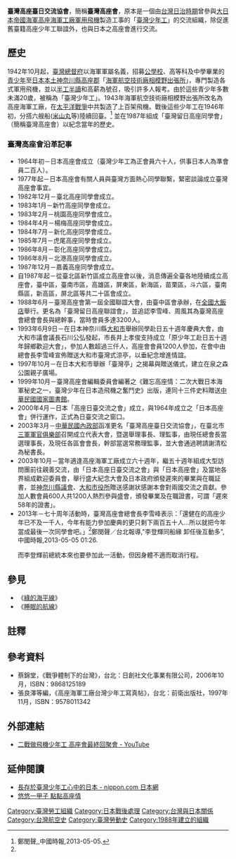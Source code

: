 '''臺灣高座臺日交流協會'''，簡稱'''臺灣高座會'''，原本是一個由[[台灣日治時期|台灣日治時期]]曾參與[[大日本帝國海軍|大日本帝國海軍]][[高座海軍工廠|高座海軍工廠]][[軍用飛機|軍用飛機]]製造工事的「[[台灣少年工|臺灣少年工]]」的交流組織，除促進舊臺籍高座少年工聯誼外，也與日本之高座會進行交流。

== 歷史 ==
1942年10月起，[[台灣總督府|臺灣總督府]]以海軍軍屬名義，招募[[公學校|公學校]]、高等科及中學畢業的[[青少年|青少年]]至[[日本本土|日本本土]][[神奈川縣|神奈川縣]][[高座郡|高座郡]]「[[海軍航空技術廠相模野出張所|海軍航空技術廠相模野出張所]]」，專門製造各式軍用飛機，並以[[半工半讀|半工半讀]]和高薪為號召，吸引許多人報考。由於這些青少年多數未滿20歲，被稱為「臺灣少年工」。1943年海軍航空技術廠相模野出張所改名為高座海軍工廠，在[[太平洋戰爭|太平洋戰爭]]中共製造了上百架飛機。戰後這些少年工在1946年初，分搭六艘船([[米山丸|米山丸]]等)陸續回臺。<ref name=shounenworker>鄭閔聲,{{cite web |url=http://news.chinatimes.com/society/11050301/112013050500119.html |title=少年工赴日70年 最後同學會 |accessdate=2013-05-05 |deadurl=yes |archiveurl=https://web.archive.org/web/20130506012518/http://news.chinatimes.com/society/11050301/112013050500119.html |archivedate=2013-05-06 }},中國時報,2013-05-05.</ref> 並在1987年組成「臺灣留日高座同學會」（簡稱臺灣高座會）以紀念當年的歷史。

=== 臺灣高座會沿革記事 ===
*1964年初－日本高座會成立（臺灣少年工為正會員六十人，供事日本人為準會員二百人）。
*1977年起－日本高座會有關人員與臺灣方面熱心同學聯繫，緊密談論成立臺灣高座會事宜。
*1982年12月－臺北高座同學會成立。
*1983年1月－新竹高座同學會成立。
*1983年2月－桃園高座同學會成立。
*1984年4月－楊梅高座同學會成立。
*1984年7月－新化高座同學會成立。
*1985年7月－虎尾高座同學會成立。
*1986年8月－彰化高座同學會成立。
*1986年8月－北港高座同學會成立。
*1987年12月－嘉義高座同學會成立。
*自1987年起－從臺北區新竹區成立高座會以後，消息傳遍全臺各地陸續成立高座會，臺中區，臺南市區，高雄區，屏東區，新海區，苗栗區，斗六區，臺南縣區，新高區，屏北區等共二十區會成立。
*1988年6月－臺灣高座會第一屆全國聯誼大會，由臺中區會承辦，在[[全國大飯店|全國大飯店]]舉行。更名為「臺灣留日高座聯誼會」，並追認李雪峰、周風其為臺灣高座會總會會長與總幹事，當時會員多達3200人。
*1993年6月9日－在日本神奈川縣[[大和市|大和市]]舉辦同學赴日五十週年慶典大會，由大和市議會議長石川公弘發起，市長井上孝俊支持成立「原少年工赴日五十週年歸鄉歡迎大會」，參加人數超過三仟人，高座會會員1200人參加，在會中由總會長李雪峰宣佈贈送大和市臺灣式涼亭，以垂紀念增進情誼。
*1997年10月－在日本大和市舉辦「臺灣亭」之揭幕與贈送儀式，建立在泉之森公園親子廣場。
*1999年10月－臺灣高座會編輯委員會編著之《難忘高座情：二次大戰日本海軍秘史之一，臺灣少年在日本造飛機之奮鬥史》出版，連同十三件史料贈送[[中華民國國家圖書館|中華民國國家圖書館]]。
*2000年4月－日本「高座日臺交流之會」成立，與1964年成立之「日本高座會」併行運作，正式為日臺交流之窗口。
*2003年3月－[[中華民國內政部|中華民國內政部]]函准更名「臺灣高座臺日交流協會」，在臺北市[[三軍軍官俱樂部|三軍軍官俱樂部]]召開成立代表大會，暨選舉理事長、理監事，由現任總會長當選理事長，及現任各區會會長，幹部當選常務理監事，並大會通過聘請謝清松為秘書長。
*2003年10月－當年適逢高座海軍工廠成立六十週年，繼五十週年組成大型訪問團前往親善交流，由「日本高座日臺交流之會」與「日本高座會」及當地各界組成歡迎委員會，舉行盛大紀念大會及日本政府頒發遲來的畢業與在職証書，並[[神奈川縣議會|神奈川縣議會]]、[[大和市役所|大和市役所]]贈送感謝狀感謝本會對兩國交流之貢獻。參加人數會員600人共1200人熱烈參與盛會，頒發畢業及在職證書，可謂「遲來58年的證書」。
*2013年－七十周年活動時，臺灣高座會總會長李雪峰表示：「還健在的高座少年已不及一千人，今年有能力參加慶典的更只剩下兩百五十人…所以就把今年當成最後一次同學會吧。」<ref name=shounenworker/<ref>鄭閔聲／台北報導,"李登輝同船緣 卸任後互動多"{{cite web |url=http://news.chinatimes.com/society/11050301/112013050500120.html |title=存档副本 |accessdate=2013-05-05 |deadurl=yes |archiveurl=https://web.archive.org/web/20130506235307/http://news.chinatimes.com/society/11050301/112013050500120.html |archivedate=2013-05-06 }},中國時報,2013-05-05 01:26.</ref>而李登輝前總統本來也要參加此一活動，但因身體不適而取消行程。

== 參見 ==
*《[[綠的海平線|綠的海平線]]》
*《[[睡眠的航線|睡眠的航線]]》

==註釋==
{{reflist}}

== 參考資料 ==
{{refbegin}}
*蔡錦堂，《戰爭體制下的台灣》，台北：日創社文化事業有限公司，2006年10月，ISBN：9868125189
*張良澤等編，《高座海軍工廠台灣少年工寫真帖》，台北：前衛出版社，1997年11月，ISBN：9578011342
{{refend}}
== 外部連結 ==
*[https://www.youtube.com/watch?v=8lblqkjj8tI 二戰做飛機少年工 高座會最終回聚會 - YouTube]

== 延伸閱讀 ==
* [http://www.nippon.com/hk/in-depth/a02202/ 長存於臺灣少年工心中的日本 - nippon.com 日本網] {{Wayback|url=http://www.nippon.com/hk/in-depth/a02202/ |date=20190516140924 }}
* [http://www.sulanteach.net/%E5%8F%A6%E9%A1%9E%E5%AD%B8%E7%BF%92/movies/2008%E9%87%91%E7%A9%97%E7%8D%8E/%E6%82%A0%E6%82%A0%E4%B8%80%E7%94%B2%E5%AD%90%20%E9%BB%9E%E9%BB%9E%E9%AB%98%E5%BA%A7%E6%83%85%EF%BC%8D%20%E5%8F%B0%E7%81%A3%E5%B0%91%E5%B9%B4%E5%B7%A5%E5%9B%9E%E9%A1%A7%E8%88%87%E5%89%8D%E7%9E%BB.htm 悠悠一甲子 點點高座情] {{Wayback|url=http://www.sulanteach.net/%E5%8F%A6%E9%A1%9E%E5%AD%B8%E7%BF%92/movies/2008%E9%87%91%E7%A9%97%E7%8D%8E/%E6%82%A0%E6%82%A0%E4%B8%80%E7%94%B2%E5%AD%90%20%E9%BB%9E%E9%BB%9E%E9%AB%98%E5%BA%A7%E6%83%85%EF%BC%8D%20%E5%8F%B0%E7%81%A3%E5%B0%91%E5%B9%B4%E5%B7%A5%E5%9B%9E%E9%A1%A7%E8%88%87%E5%89%8D%E7%9E%BB.htm |date=20161122150946 }}

[[Category:臺灣勞工組織|Category:臺灣勞工組織]]
[[Category:日本戰後處理|Category:日本戰後處理]]
[[Category:台灣與日本關係|Category:台灣與日本關係]]
[[Category:台灣航空史|Category:台灣航空史]]
[[Category:臺灣勞動史|Category:臺灣勞動史]]
[[Category:1988年建立的組織|Category:1988年建立的組織]]